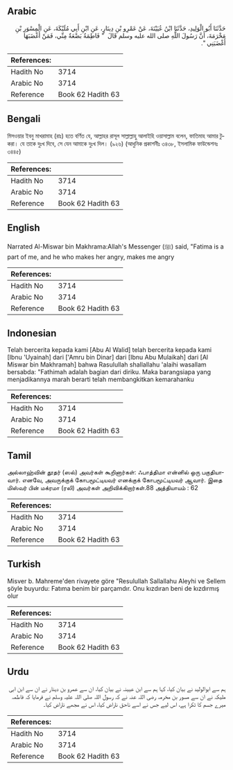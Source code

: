 ## Arabic


<div dir="rtl" lang="ar" style={{fontSize:'larger',backgroundColor:'#f8f9fa',padding:20}}>
حَدَّثَنَا أَبُو الْوَلِيدِ، حَدَّثَنَا ابْنُ عُيَيْنَةَ، عَنْ عَمْرِو بْنِ دِينَارٍ، عَنِ ابْنِ أَبِي مُلَيْكَةَ، عَنِ الْمِسْوَرِ بْنِ مَخْرَمَةَ، أَنَّ رَسُولَ اللَّهِ صلى الله عليه وسلم قَالَ ‏ "‏ فَاطِمَةُ بَضْعَةٌ مِنِّي، فَمَنْ أَغْضَبَهَا أَغْضَبَنِي ‏"‏‏.‏
</div>
<div style={{backgroundColor:'#f8f9fa',padding:20, marginBottom: 10}}><table> <thead> <tr> <th>References:</th> <th></th> </tr> </thead> <tbody><tr><td>Hadith No</td><td>3714</td></tr><tr><td>Arabic No</td><td>3714</td></tr><tr><td>Reference</td><td>Book 62 Hadith 63</td></tr></tbody></table></div>

## Bengali


<div dir="ltr" lang="bn" style={{fontSize:'larger',backgroundColor:'#f8f9fa',padding:20}}>
মিসওয়ার ইবনু মাখরামাহ (রাঃ) হতে বর্ণিত যে, আল্লাহর রাসূল সাল্লাল্লাহু আলাইহি ওয়াসাল্লাম বলেন, ফাতিমাহ আমার টুকরা। যে তাকে দুঃখ দিবে, সে যেন আমাকে দুঃখ দিল। (৯২৬) (আধুনিক প্রকাশনীঃ ৩৪৩৮, ইসলামিক ফাউন্ডেশনঃ ৩৪৪৫)
</div>
<div style={{backgroundColor:'#f8f9fa',padding:20, marginBottom: 10}}><table> <thead> <tr> <th>References:</th> <th></th> </tr> </thead> <tbody><tr><td>Hadith No</td><td>3714</td></tr><tr><td>Arabic No</td><td>3714</td></tr><tr><td>Reference</td><td>Book 62 Hadith 63</td></tr></tbody></table></div>

## English


<div dir="ltr" lang="en" style={{fontSize:'larger',backgroundColor:'#f8f9fa',padding:20}}>
Narrated Al-Miswar bin Makhrama:Allah's Messenger (ﷺ) said, "Fatima is a part of me, and he who makes her angry, makes me angry
</div>
<div style={{backgroundColor:'#f8f9fa',padding:20, marginBottom: 10}}><table> <thead> <tr> <th>References:</th> <th></th> </tr> </thead> <tbody><tr><td>Hadith No</td><td>3714</td></tr><tr><td>Arabic No</td><td>3714</td></tr><tr><td>Reference</td><td>Book 62 Hadith 63</td></tr></tbody></table></div>

## Indonesian


<div dir="ltr" lang="id" style={{fontSize:'larger',backgroundColor:'#f8f9fa',padding:20}}>
Telah bercerita kepada kami [Abu Al Walid] telah bercerita kepada kami [Ibnu 'Uyainah] dari ['Amru bin Dinar] dari [Ibnu Abu Mulaikah] dari [Al Miswar bin Makhramah] bahwa Rasulullah shallallahu 'alaihi wasallam bersabda: "Fathimah adalah bagian dari diriku. Maka barangsiapa yang menjadikannya marah berarti telah membangkitkan kemarahanku
</div>
<div style={{backgroundColor:'#f8f9fa',padding:20, marginBottom: 10}}><table> <thead> <tr> <th>References:</th> <th></th> </tr> </thead> <tbody><tr><td>Hadith No</td><td>3714</td></tr><tr><td>Arabic No</td><td>3714</td></tr><tr><td>Reference</td><td>Book 62 Hadith 63</td></tr></tbody></table></div>

## Tamil


<div dir="ltr" lang="ta" style={{fontSize:'larger',backgroundColor:'#f8f9fa',padding:20}}>
அல்லாஹ்வின் தூதர் (ஸல்) அவர்கள் கூறினார்கள்: ஃபாத்திமா என்னில் ஒரு பகுதியாவார். எனவே, அவருக்குக் கோபமூட்டியவர் எனக்குக் கோபமூட்டியவர் ஆவார். இதை மிஸ்வர் பின் மக்ரமா (ரலி) அவர்கள் அறிவிக்கிறார்கள்.88 அத்தியாயம் : 62
</div>
<div style={{backgroundColor:'#f8f9fa',padding:20, marginBottom: 10}}><table> <thead> <tr> <th>References:</th> <th></th> </tr> </thead> <tbody><tr><td>Hadith No</td><td>3714</td></tr><tr><td>Arabic No</td><td>3714</td></tr><tr><td>Reference</td><td>Book 62 Hadith 63</td></tr></tbody></table></div>

## Turkish


<div dir="ltr" lang="tr" style={{fontSize:'larger',backgroundColor:'#f8f9fa',padding:20}}>
Misver b. Mahreme'den rivayete göre "Resulullah Sallallahu Aleyhi ve Sellem şöyle buyurdu: Fatıma benim bir parçamdır. Onu kızdıran beni de kızdırmış olur
</div>
<div style={{backgroundColor:'#f8f9fa',padding:20, marginBottom: 10}}><table> <thead> <tr> <th>References:</th> <th></th> </tr> </thead> <tbody><tr><td>Hadith No</td><td>3714</td></tr><tr><td>Arabic No</td><td>3714</td></tr><tr><td>Reference</td><td>Book 62 Hadith 63</td></tr></tbody></table></div>

## Urdu


<div dir="rtl" lang="ur" style={{fontSize:'larger',backgroundColor:'#f8f9fa',padding:20}}>
ہم سے ابوالولید نے بیان کیا، کہا ہم سے ابن عیینہ نے بیان کیا، ان سے عمرو بن دینار نے ان سے ابن ابی ملیکہ نے ان سے مسور بن مخرمہ رضی اللہ عنہ نے کہ رسول اللہ صلی اللہ علیہ وسلم نے فرمایا کہ فاطمہ میرے جسم کا ٹکرا ہے، اس لیے جس نے اسے ناحق ناراض کیا، اس نے مجھے ناراض کیا۔
</div>
<div style={{backgroundColor:'#f8f9fa',padding:20, marginBottom: 10}}><table> <thead> <tr> <th>References:</th> <th></th> </tr> </thead> <tbody><tr><td>Hadith No</td><td>3714</td></tr><tr><td>Arabic No</td><td>3714</td></tr><tr><td>Reference</td><td>Book 62 Hadith 63</td></tr></tbody></table></div>